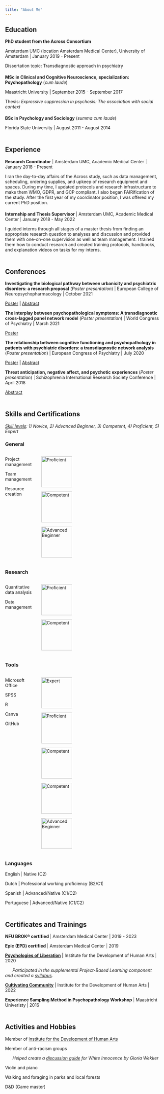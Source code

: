 ---
title: "About Me"
---

## Education

**PhD student from the Across Consortium** 

Amsterdam UMC (location Amsterdam Medical Center), University of Amsterdam | January 2019 - Present

Dissertation topic: Transdiagnostic approach in psychiatry

::: {style="margin-bottom:20px;"}
:::

**MSc in Clinical and Cognitive Neuroscience, specialization: Psychopathology** (*cum laude*)

Maastricht University | September 2015 - September 2017

Thesis: *Expressive suppression in psychosis: The association with social context*

::: {style="margin-bottom:20px;"}
:::

**BSc in Psychology and Sociology** (*summa cum laude*)

Florida State University | August 2011 - August 2014

::: {style="margin-bottom:50px;"}
:::

## Experience

**Research Coordinator** | Amsterdam UMC, Academic Medical Center | January 2018 - Present

I ran the day-to-day affairs of the Across study, such as data management, scheduling, ordering supplies, and upkeep of research equipment and spaces. During my time, I updated protocols and research infrastructure to make them WMO, GDPR, and GCP compliant. I also began FAIRification of the study. After the first year of my coordinator position, I was offered my current PhD position.

::: {style="margin-bottom:20px;"}
:::

**Internship and Thesis Supervisor** | Amsterdam UMC, Academic Medical Center | January 2018 - May 2022

I guided interns through all stages of a master thesis from finding an appropriate research question to analyses and discussion and provided them with one-on-one supervision as well as team management. I trained them how to conduct research and created training protocols, handbooks, and explanation videos on tasks for my interns.

::: {style="margin-bottom:50px;"}
:::

## Conferences

**Investigating the biological pathway between urbanicity and psychiatric disorders: a research proposal** (*Poster presentation*) | European College of Neuropsychopharmacology  | October 2021

[Poster](https://mfr.osf.io/render?url=https://osf.io/vt4wf/?direct%26mode=render%26action=download%26mode=render) | [Abstract](https://doi.org/10.1016/j.euroneuro.2021.10.248)

**The interplay between psychopathological symptoms: A transdiagnostic cross-lagged panel network model** (*Poster presentation*) | World Congress of Psychiatry | March 2021

[Poster](https://mfr.osf.io/render?url=https://osf.io/7c5qy/?direct%26mode=render%26action=download%26mode=render) 

**The relationship between cognitive functioning and psychopathology in patients with psychiatric disorders: a transdiagnostic network analysis** (*Poster presentation*) | European Congress of Psychiatry | July 2020

[Poster](https://mfr.osf.io/render?url=https://osf.io/pj5ay/?direct%26mode=render%26action=download%26mode=render) | [Abstract](https://www.cambridge.org/core/journals/european-psychiatry/article/eposter-viewing/D36C52D45873073B3F9642A91F6EB46C)

**Threat anticipation, negative affect, and psychotic experiences** (*Poster presentation*) | Schizophrenia International Research Society Conference | April 2018

[Abstract](https://doi.org/10.1093/schbul/sby017.751)

::: {style="margin-bottom:50px;"}
:::

## Skills and Certifications

[*Skill levels*](https://icombine.net/knowledge-base/skill-levels)*: 1) Novice, 2) Advanced Beginner, 3) Competent, 4) Proficient, 5) Expert*

### General

:::: {.columns}
::: {.column width="20%"}

Project management

Team management

Resource creation
:::
::: {.column width="80%"}
<img src="Skill levels_4.png" alt="Proficient" width="100"/> 

<img src="Skill levels_3.png" alt="Competent" width="100"/> 

<img src="Skill levels_2.png" alt="Advanced Beginner" width="100"/> 

:::
::::

::: {style="margin-bottom:20px;"}
:::

### Research

:::: {.columns}
::: {.column width="20%"}
Quantitative data analysis 

Data management
:::
::: {.column width="80%"}
<img src="Skill levels_4.png" alt="Proficient" width="100"/> 

<img src="Skill levels_3.png" alt="Competent" width="100"/> 
:::
::::

::: {style="margin-bottom:20px;"}
:::

### Tools

:::: {.columns}
::: {.column width="20%"}

Microsoft Office

SPSS

R

Canva

GitHub
:::
::: {.column width="80%"}
<img src="Skill levels_5.png" alt="Expert" width="100"/> 

<img src="Skill levels_4.png" alt="Proficient" width="100"/> 

<img src="Skill levels_3.png" alt="Competent" width="100"/> 

<img src="Skill levels_3.png" alt="Competent" width="100"/> 

<img src="Skill levels_2.png" alt="Advanced Beginner" width="100"/> 
:::
::::

::: {style="margin-bottom:20px;"}
:::

### Languages

English | Native (C2)

Dutch | Professional working proficiency (B2/C1)

Spanish | Advanced/Native (C1/C2)

Portuguese | Advanced/Native (C1/C2)

::: {style="margin-bottom:50px;"}
:::

## Certificates and Trainings

**NFU BROK® certified** | Amsterdam Medical Center | 2019 - 2023

**Epic (EPD) certified** | Amsterdam Medical Center | 2019

[**Psychologies of Liberation**](https://www.idha-nyc.org/psychologies-of-liberation) | Institute for the Development of Human Arts | 2020 

$~~~~~$ *Participated in the supplemental Project-Based Learning component and created a [syllabus](https://liberatingmentalhealth.wordpress.com/).* 

[**Cultivating Community**](https://www.idha-nyc.org/cultivating-community) | Institute for the Development of Human Arts | 2022

**Experience Sampling Method in Psychopathology Workshop** | Maastricht Univeristy | 2016

::: {style="margin-bottom:50px;"}
:::

## Activities and Hobbies 
Member of [Institute for the Development of Human Arts](https://www.idha-nyc.org/)

Member of anti-racism groups

$~~~~~$ *Helped create a [discussion guide](https://docs.google.com/document/d/104sDk0Xp1E1iKVcL44HtmKi4vc6m71ZQD3gh0nlQdEA/edit?usp=sharing) for White Innocence by Gloria Wekker*

Violin and piano

Walking and foraging in parks and local forests

D&D (Game master)